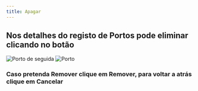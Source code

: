 ```yaml
---
title: Apagar
---
```


## Nos detalhes do registo de Portos pode eliminar clicando no botão

![Porto](./images/deletar-porto.png "Porto")
de seguida
![Porto](../images/menu-apagar.png "Porto")

### Caso pretenda Remover clique em Remover, para voltar a atrás clique em Cancelar

